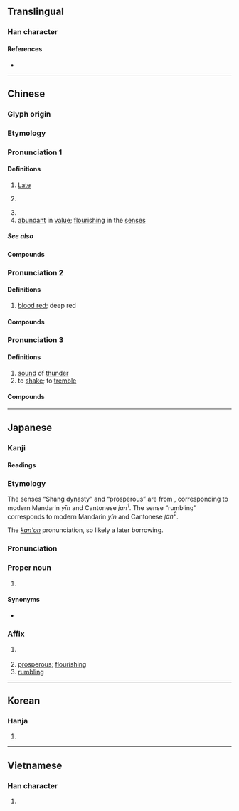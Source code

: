 {{also|慇}}
{{character info}}
==Translingual==

===Han character===
{{Han char|rn=79|rad=殳|as=06|sn=10|four=27247|canj=HSHNE|ids=⿰㐆殳}}

====References====
* {{Han ref|kx=0585.020|dkj=16627|dj=0977.190|hdz=32156.040|uh=6BB7|ud=27575|bh=AEEF|bd=44783}}

----

==Chinese==
{{zh-forms}}

===Glyph origin===
{{Han etym}}

===Etymology===
{{rfe|zh|Is {{och-l|殷|id=2}} related to {{och-l|鳦|}} & {{och-l|燕|id=2}}, both meaning "swallow"? Xie / Qi (契), the mythical ancestor of the Shang kings, was conceived after lady Jiandi (簡狄) swallowed the egg of the black bird (玄鳥) (e.g. in Shijing (詩經) - Shang Song (商頌) - Xuan Niao 玄鳥, Shiji (史書) Yin benji (殷本紀), etc. ), identified explicitly as 燕 (Lunheng 論衡, chapters 案書 Anshu & Qiguai 奇怪).}}

===Pronunciation 1===
{{zh-pron
|m=yīn
|c=jan1
|h=pfs=yîn;gd=yin1
|md=ṳ̆ng
|mn=qz,xm:un/tw,zz:in
|mn_note=irn - Quanzhou
|mn-t=hng1/heng1
|mn-t_note=hng1 - Chaozhou; heng1 - Shantou
|w=1in
|mc=1
|oc=2+3+4,2
|ma=
|cat=n,pn,a
}}

====Definitions====
{{zh-hanzi}}

# {{zh-div|朝}} [[late|Late]] {{w|Shang Dynasty}}
# {{lb|zh|by extension}} {{zh-div|朝}} {{zh-alt-name|商|{{w|Shang Dynasty}}}}
# {{surname|zh}}
# [[abundant]] in [[value]]; [[flourishing]] in the [[senses]]

=====See also=====
{{zh-Chinese dynasties}}

====Compounds====
{{zh-der|fold=1|加二殷勤|家徒甚殷|殷軫|殷契|殷商|殷憂|殷墟|殷富|殷望|殷同|殷殷屯屯|殷憂啟聖|殷見|殷阜|獻殷勤|桓殷危語|殷師牛鬥|殷殷|殷實|殷鑑不遠|殷民阜財|殷浩書空|殷武|殷文存|殷勤|殷鑑|殷民阜利|殷湯|殷盛|殷切|民殷國富|殷墟書契|殷殷田田|殷墟卜辭|殷盼|殷渥|殷鑒|殷轔|殷盤|民殷財阜|殷頑|殷鑒不遠|殷鋼|殷薦|殷殷勤勤|殷正|殷有三仁|殷店|殷畈}}

===Pronunciation 2===
{{zh-pron
|m=yān
|c=jin1,aan1
|w=1e
|mc=2
|oc=1,1
|ma=
|cat=a
}}

====Definitions====
{{zh-hanzi}}

# [[blood red]]; deep red

====Compounds====
{{zh-der|fold=1|殷紅|殷然}}

===Pronunciation 3===
{{zh-pron
|m=yǐn
|c=jan2
|w=2in
|ma=
|cat=a,v
}}

====Definitions====
{{zh-hanzi}}

# [[sound]] of [[thunder]]
# to [[shake]]; to [[tremble]]

====Compounds====
{{zh-der|fold=1|殷天動地|殷天震地|殷其靁}}

{{attention|zh|also simplified form of 慇}}

----

==Japanese==

===Kanji===
{{ja-kanji|grade=|rs=殳06}}

====Readings====
{{ja-readings
|kanon=いん,あん
|goon=おん,えん
|kun=さか-ん
|nanori=たか, ただ
}}

===Etymology===
{{ja-kanjitab|いん|yomi=kanon}}
The senses “Shang dynasty” and “prosperous” are from {{der|ja|ltc|sort=いん|-}} {{ltc-l|殷|id=1}}, corresponding to modern Mandarin ''yīn'' and Cantonese ''jan<sup>1</sup>''. The sense “rumbling” corresponds to modern Mandarin ''yǐn'' and Cantonese ''jan<sup>2</sup>''.

The ''[[漢音#Japanese|kan'on]]'' pronunciation, so likely a later borrowing.

===Pronunciation===
{{ja-pron|いん|y=kanon}}

===Proper noun===
{{ja-pos|proper|いん}}

# {{lb|ja|historical}} {{w|Shang dynasty}}

====Synonyms====
* {{ja-r|商|しょう}}

===Affix===
{{ja-pos|affix|いん}}

# {{lb|ja|historical}} {{w|Shang dynasty}}
# [[prosperous]]; [[flourishing]]
# [[rumbling]]

----

==Korean==
{{rfc|ko}}

===Hanja===
{{ko-hanja|은, 안}}
# {{hanja form of|은, 안|[[great]], [[many]], [[magnificent]], [[flourishing]]|eumhun=|rv=eun, an|mr=ŭn, an|y=un, an}}

----

==Vietnamese==

===Han character===
{{vi-readings|reading=ân|rs=殳06}}

# {{rfdef|vi|sort=殳06}}